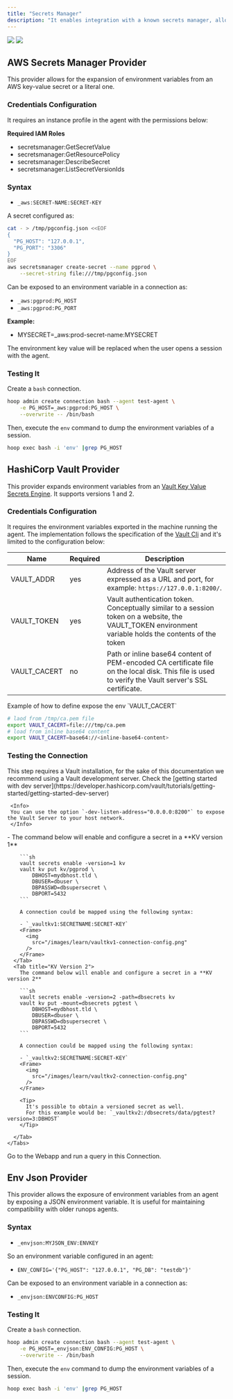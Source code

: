 ```yaml
---
title: "Secrets Manager"
description: "It enables integration with a known secrets manager, allowing the connection environment variable to be dynamically expanded for each connection."
---
```


<Frame>
  <img
    className="block dark:hidden"
    src="/images/learn/secrets_light.png"
  />
  <img
    className="hidden dark:block"
    src="/images/learn/secrets_dark.png"
  />
</Frame>

## AWS Secrets Manager Provider

This provider allows for the expansion of environment variables from an AWS key-value secret or a literal one.

### Credentials Configuration

It requires an instance profile in the agent with the permissions below:

**Required IAM Roles**

- secretsmanager:GetSecretValue
- secretsmanager:GetResourcePolicy
- secretsmanager:DescribeSecret
- secretsmanager:ListSecretVersionIds

### Syntax

- `_aws:SECRET-NAME:SECRET-KEY`

A secret configured as:

```bash
cat - > /tmp/pgconfig.json <<EOF
{
  "PG_HOST": "127.0.0.1",
  "PG_PORT": "3306"
}
EOF
aws secretsmanager create-secret --name pgprod \
    --secret-string file:///tmp/pgconfig.json
```

Can be exposed to an environment variable in a connection as:

- `_aws:pgprod:PG_HOST`
- `_aws:pgprod:PG_PORT`

**Example:**

- MYSECRET=_aws:prod-secret-name:MYSECRET

The environment key value will be replaced when the user opens a session with the agent.

### Testing It

Create a `bash` connection.

```bash
hoop admin create connection bash --agent test-agent \
    -e PG_HOST=_aws:pgprod:PG_HOST \
    --overwrite -- /bin/bash
```

Then, execute the `env` command to dump the environment variables of a session.

```bash
hoop exec bash -i 'env' |grep PG_HOST
```

## HashiCorp Vault Provider

This provider expands environment variables from an [Vault Key Value Secrets Engine](https://developer.hashicorp.com/vault/docs/secrets/kv). It supports versions 1 and 2.

### Credentials Configuration

It requires the environment variables exported in the machine running the agent. The implementation follows the specification of the [Vault Cli](https://developer.hashicorp.com/vault/docs/commands#environment-variables) and it's limited to the configuration below:

| Name        | Required | Description |
| ----------- | -------- | ----------- |
| VAULT_ADDR  | yes | Address of the Vault server expressed as a URL and port, for example: `https://127.0.0.1:8200/`. |
| VAULT_TOKEN | yes | Vault authentication token. Conceptually similar to a session token on a website, the VAULT_TOKEN environment variable holds the contents of the token |
| VAULT_CACERT  | no | Path or inline base64 content of PEM-encoded CA certificate file on the local disk. This file is used to verify the Vault server's SSL certificate. |

<Info>
Example of how to define expose the env `VAULT_CACERT`

```sh
# laod from /tmp/ca.pem file
export VAULT_CACERT=file:///tmp/ca.pem
# load from inline base64 content
export VAULT_CACERT=base64://<inline-base64-content>
```
</Info>

### Testing the Connection

<Steps>
  <Step title="Install Vault">
     This step requires a Vault installation, for the sake of this documentation we recommend using a Vault development server.
     Check the [getting started with dev server](https://developer.hashicorp.com/vault/tutorials/getting-started/getting-started-dev-server)

     <Info>
     You can use the option `-dev-listen-address="0.0.0.0:8200"` to expose the Vault Server to your host network.
     </Info>
  </Step>
  <Step title="Configure Secrets">
    <Tabs>
      <Tab title="KV Version 1">
        - The command below will enable and configure a secret in a **KV version 1**

        ```sh
        vault secrets enable -version=1 kv
        vault kv put kv/pgprod \
            DBHOST=mydbhost.tld \
            DBUSER=dbuser \
            DBPASSWD=dbsupersecret \
            DBPORT=5432
        ```

        A connection could be mapped using the following syntax:

        - `_vaultkv1:SECRETNAME:SECRET-KEY`
        <Frame>
          <img
            src="/images/learn/vaultkv1-connection-config.png"
          />
        </Frame>
      </Tab>
      <Tab title="KV Version 2">
        The command below will enable and configure a secret in a **KV version 2**

        ```sh
        vault secrets enable -version=2 -path=dbsecrets kv
        vault kv put -mount=dbsecrets pgtest \
            DBHOST=mydbhost.tld \
            DBUSER=dbuser \
            DBPASSWD=dbsupersecret \
            DBPORT=5432
        ```

        A connection could be mapped using the following syntax:

        - `_vaultkv2:SECRETNAME:SECRET-KEY`
        <Frame>
          <img
            src="/images/learn/vaultkv2-connection-config.png"
          />
        </Frame>

        <Tip>
          It's possible to obtain a versioned secret as well.
          For this example would be: `_vaultkv2:/dbsecrets/data/pgtest?version=3:DBHOST`
        </Tip>

      </Tab>
    </Tabs>
  </Step>
  <Step title="Testing">
    Go to the Webapp and run a query in this Connection.
  </Step>
</Steps>



## Env Json Provider

This provider allows the exposure of environment variables from an agent by exposing a JSON environment variable. It is useful for maintaining compatibility with older runops agents.

### Syntax

- `_envjson:MYJSON_ENV:ENVKEY`

So an environment variable configured in an agent:

- `ENV_CONFIG='{"PG_HOST": "127.0.0.1", "PG_DB": "testdb"}'`

Can be exposed to an environment variable in a connection as:

- `_envjson:ENVCONFIG:PG_HOST`

### Testing It

Create a `bash` connection.

```bash
hoop admin create connection bash --agent test-agent \
    -e PG_HOST=_envjson:ENV_CONFIG:PG_HOST \
    --overwrite -- /bin/bash
```

Then, execute the `env` command to dump the environment variables of a session.

```bash
hoop exec bash -i 'env' |grep PG_HOST
```
